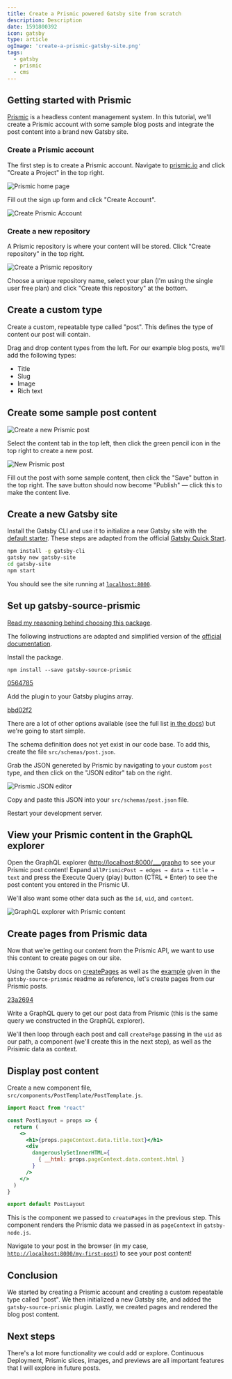 ```yaml
---
title: Create a Prismic powered Gatsby site from scratch
description: Description
date: 1591800392
icon: gatsby
type: article
ogImage: 'create-a-prismic-gatsby-site.png'
tags:
  - gatsby
  - prismic
  - cms
---
```



## Getting started with Prismic

[Prismic](https://prismic.io/) is a headless content management system. In this tutorial, we'll create a Prismic account with some sample blog posts and integrate the post content into a brand new Gatsby site.

### Create a Prismic account

The first step is to create a Prismic account. Navigate to [prismic.io](https://prismic.io/) and click "Create a Project" in the top right.

![Prismic home page](./images/prismic-site.png)

Fill out the sign up form and click "Create Account".

![Create Prismic Account](./images/prismic-create-account.png)


### Create a new repository

A Prismic repository is where your content will be stored. Click "Create repository" in the top right.

![Create a Prismic repository](./images/prismic-create-repository.png)

Choose a unique repository name, select your plan (I'm using the single user free plan) and click "Create this repository" at the bottom.

## Create a custom type

Create a custom, repeatable type called "post". This defines the type of content our post will contain.

Drag and drop content types from the left. For our example blog posts, we'll add the following types:

  - Title
  - Slug
  - Image
  - Rich text

## Create some sample post content

![Create a new Prismic post](./images/prismic-create-content.png)

Select the content tab in the top left, then click the green pencil icon in the top right to create a new post.

![New Prismic post](./images/prismic-create-post.png)

Fill out the post with some sample content, then click the "Save" button in the top right. The save button should now become "Publish" — click this to make the content live.


## Create a new Gatsby site

Install the Gatsby CLI and use it to initialize a new Gatsby site with the [default starter](https://github.com/gatsbyjs/gatsby-starter-default). These steps are adapted from the official [Gatsby Quick Start](https://www.gatsbyjs.org/docs/quick-start).

```bash
npm install -g gatsby-cli
gatsby new gatsby-site
cd gatsby-site
npm start
```

You should see the site running at [`localhost:8000`](http://localhost:8000).

## Set up gatsby-source-prismic

[Read my reasoning behind choosing this package](/why-gatsby-source-prismic).

The following instructions are adapted and simplified version of the [official documentation](https://github.com/angeloashmore/gatsby-source-prismic).

Install the package.

`npm install --save gatsby-source-prismic`

[0564785](https://github.com/RyanWarner/gatsby-starter-prismic/commit/0564785d0e83d230cedb44a332cc6ea4500cc572)

Add the plugin to your Gatsby plugins array.

<AddPlugin />

[bbd02f2](https://github.com/RyanWarner/gatsby-starter-prismic/commit/bbd02f21238fdaf18892ffb399157fd4edc5039c)

There are a lot of other options available (see the full list [in the docs](https://github.com/angeloashmore/gatsby-source-prismic#how-to-use)) but we're going to start simple.

The schema definition does not yet exist in our code base. To add this, create the file `src/schemas/post.json`.

Grab the JSON genereted by Prismic by navigating to your custom `post` type, and then click on the "JSON editor" tab on the right.

![Prismic JSON editor](./images/prismic-json-editor.png)

Copy and paste this JSON into your `src/schemas/post.json` file.

Restart your development server.

## View your Prismic content in the GraphQL explorer

Open the GraphQL explorer ([http://localhost:8000/___graphq](http://localhost:8000/___graphql) to see your Prismic post content! Expand `allPrismicPost → edges → data → title → text` and press the Execute Query (play) button (CTRL + Enter) to see the post content you entered in the Prismic UI.

We'll also want some other data such as the `id`, `uid`, and `content`.

![GraphQL explorer with Prismic content](./images/prismic-graphql-explorer.png)

## Create pages from Prismic data

Now that we're getting our content from the Prismic API, we want to use this content to create pages on our site.

Using the Gatsby docs on [createPages](https://www.gatsbyjs.org/docs/node-apis/#createPages) as well as the [example](https://github.com/angeloashmore/gatsby-source-prismic#sites-gatsby-nodejs-example) given in the `gatsby-source-prismic` readme as reference, let's create pages from our Prismic posts.

<CreatePages />

[23a2694](https://github.com/RyanWarner/gatsby-starter-prismic/commit/23a2694c590535ba866702d6d6d742ff4d782519)

Write a GraphQL query to get our post data from Prismic (this is the same query we constructed in the GraphQL explorer).

We'll then loop through each post and call `createPage` passing in the `uid` as our path, a component (we'll create this in the next step), as well as the Prisimic data as context.

## Display post content

Create a new component file, `src/components/PostTemplate/PostTemplate.js`.

```jsx
import React from "react"

const PostLayout = props => {
  return (
    <>
      <h1>{props.pageContext.data.title.text}</h1>
      <div
        dangerouslySetInnerHTML={
          { __html: props.pageContext.data.content.html }
        }
      />
    </>
  )
}

export default PostLayout
```

This is the component we passed to `createPages` in the previous step. This component renders the Prismic data we passed in as `pageContext` in `gatsby-node.js`.

Navigate to your post in the browser (in my case, [`http://localhost:8000/my-first-post`](http://localhost:8000/sample-blog-post)) to see your post content!

## Conclusion

We started by creating a Prismic account and creating a custom repeatable type called "post". We then initialized a new Gatsby site, and added the `gatsby-source-prismic` plugin. Lastly, we created pages and rendered the blog post content.

## Next steps

There's a lot more functionality we could add or explore. Continuous Deployment, Prismic slices, images, and previews are all important features that I will explore in future posts.
